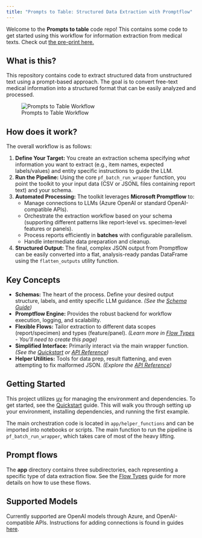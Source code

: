 ```yaml
---
title: "Prompts to Table: Structured Data Extraction with Promptflow"
---
```


Welcome to the **Prompts to table** code repo! This contains some code to get started using this workflow for information extraction from medical texts.
Check out [the pre-print here.](https://www.medrxiv.org/content/10.1101/2025.02.11.25322107v1)

## What is this?

This repository contains code to extract structured data from unstructured text using a prompt-based approach. The goal is to convert free-text medical information into a structured format that can be easily analyzed and processed.

![Prompts to Table Workflow](docs/P2T_Gitlab_figure.jpeg)

## How does it work?

The overall workflow is as follows:

1.  **Define Your Target:** You create an extraction schema specifying *what* information you want to extract (e.g., item names, expected labels/values) and entity specific instructions to guide the LLM.
2.  **Run the Pipeline:** Using the core `pf_batch_run_wrapper` function, you point the toolkit to your input data (CSV or JSONL files containing report text) and your schema.
3.  **Automated Processing:** The toolkit leverages **Microsoft Promptflow** to:
    * Manage connections to LLMs (Azure OpenAI or standard OpenAI-compatible APIs).
    * Orchestrate the extraction workflow based on your schema (supporting different patterns like report-level vs. specimen-level features or panels).
    * Process reports efficiently in **batches** with configurable parallelism.
    * Handle intermediate data preparation and cleanup.
4.  **Structured Output:** The final, complex JSON output from Promptflow can be easily converted into a flat, analysis-ready pandas DataFrame using the `flatten_outputs` utility function.


## Key Concepts

* **Schemas:** The heart of the process. Define your desired output structure, labels, and entity specific LLM guidance. *(See the [Schema Guide](docs/guides_tutorials/editing_schemas.qmd))*
* **Promptflow Engine:** Provides the robust backend for workflow execution, logging, and scalability.
* **Flexible Flows:** Tailor extraction to different data scopes (report/specimen) and types (feature/panel). *(Learn more in [Flow Types](docs/guides_tutorials/flows.qmd) - You'll need to create this page)*
* **Simplified Interface:** Primarily interact via the main wrapper function. *(See the [Quickstart](docs/quickstart.qmd) or [API Reference](docs/code_reference/run_pf_wrapper.qmd))*
* **Helper Utilities:** Tools for data prep, result flattening, and even attempting to fix malformed JSON. *(Explore the [API Reference](docs/code_reference/))*

## Getting Started

This project utilizes [uv](https://docs.astral.sh/uv/) for managing the environment and dependencies. To get started, see the [Quickstart](docs/quickstart.qmd) guide. This will walk you through setting up your environment, installing dependencies, and running the first example.

The main orchestration code is located in `app/helper_functions` and can be imported into notebooks or scripts. The main function to run the pipeline is `pf_batch_run_wrapper`, which takes care of most of the heavy lifting. 

## Prompt flows

The **app** directory contains three subdirectories, each representing a specific type of data extraction flow. See the [Flow Types](docs/guides_tutorials/flows.qmd) guide for more details on how to use these flows.

## Supported Models

Currently supported are OpenAI models through Azure, and OpenAI-compatible APIs. Instructions for adding connections is found in guides [here](docs/guides_tutorials/adding_connections.qmd).